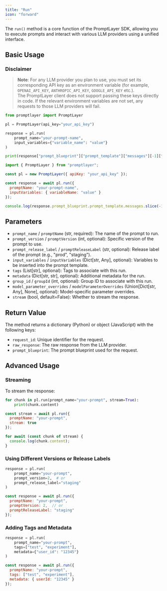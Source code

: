 ```yaml
---
title: "Run"
icon: "forward"
---
```


The `run()` method is a core function of the PromptLayer SDK, allowing you to execute prompts and interact with various LLM providers using a unified interface.

## Basic Usage

### Disclaimer

> **Note**: For any LLM provider you plan to use, you must set its corresponding API key as an environment variable (for example, `OPENAI_API_KEY`, `ANTHROPIC_API_KEY`, `GOOGLE_API_KEY` etc.).  
> The PromptLayer client does not support passing these keys directly in code. If the relevant environment variables are not set, any requests to those LLM providers will fail.

<CodeGroup>

```python Python
from promptlayer import PromptLayer

pl = PromptLayer(api_key="your_api_key")

response = pl.run(
    prompt_name="your-prompt-name",
    input_variables={"variable_name": "value"}
)

print(response["prompt_blueprint"]["prompt_template"]["messages"][-1]["content"][-1]["text"])
```

```js JavaScript
import { PromptLayer } from "promptlayer";

const pl = new PromptLayer({ apiKey: "your_api_key" });

const response = await pl.run({
  promptName: "your-prompt-name",
  inputVariables: { variableName: "value" }
});

console.log(response.prompt_blueprint.prompt_template.messages.slice(-1)[0].content.slice(-1)[0].text);
```

</CodeGroup>

## Parameters

- `prompt_name` / `promptName` (str, required): The name of the prompt to run.
- `prompt_version` / `promptVersion` (int, optional): Specific version of the prompt to use.
- `prompt_release_label` / `promptReleaseLabel` (str, optional): Release label of the prompt (e.g., "prod", "staging").
- `input_variables` / `inputVariables` (Dict[str, Any], optional): Variables to be inserted into the prompt template.
- `tags` (List[str], optional): Tags to associate with this run.
- `metadata` (Dict[str, str], optional): Additional metadata for the run.
- `group_id` / `groupId` (int, optional): Group ID to associate with this run.
- `model_parameter_overrides` / `modelParameterOverrides` (Union[Dict[str, Any], None], optional): Model-specific parameter overrides.
- `stream` (bool, default=False): Whether to stream the response.

## Return Value

The method returns a dictionary (Python) or object (JavaScript) with the following keys:

- `request_id`: Unique identifier for the request.
- `raw_response`: The raw response from the LLM provider.
- `prompt_blueprint`: The prompt blueprint used for the request.

## Advanced Usage

### Streaming

To stream the response:

<CodeGroup>

```python Python
for chunk in pl.run(prompt_name="your-prompt", stream=True):
    print(chunk.content)
```

```js JavaScript
const stream = await pl.run({
  promptName: "your-prompt",
  stream: true
});

for await (const chunk of stream) {
  console.log(chunk.content);
}
```

</CodeGroup>

### Using Different Versions or Release Labels

<CodeGroup>

```python Python
response = pl.run(
    prompt_name="your-prompt",
    prompt_version=2,  # or
    prompt_release_label="staging"
)
```

```js JavaScript
const response = await pl.run({
  promptName: "your-prompt",
  promptVersion: 2,  // or
  promptReleaseLabel: "staging"
});
```

</CodeGroup>

### Adding Tags and Metadata

<CodeGroup>

```python Python
response = pl.run(
    prompt_name="your-prompt",
    tags=["test", "experiment"],
    metadata={"user_id": "12345"}
)
```

```js JavaScript
const response = await pl.run({
  promptName: "your-prompt",
  tags: ["test", "experiment"],
  metadata: { userId: "12345" }
});
```

</CodeGroup>
